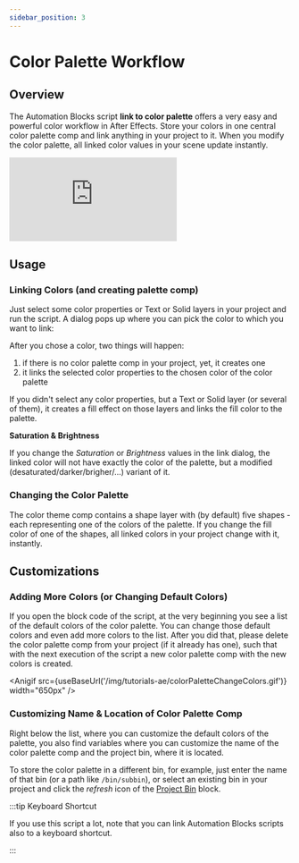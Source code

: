 ```yaml
---
sidebar_position: 3
---
```



# Color Palette Workflow

## Overview
 
The Automation Blocks script **link to color palette** offers a very easy and powerful color workflow in After Effects. Store your colors in one central color palette comp and link anything in your project to it. When you modify the color palette, all linked color values in your scene update instantly.

 <div class="video-container"><iframe src="https://www.youtube.com/embed/G6QafG2KLZ0?rel=0"  frameborder="0" allowfullscreen="allowfullscreen"></iframe>
</div>

## Usage

### Linking Colors (and creating palette comp)

Just select some color properties or Text or Solid layers in your project and run the script. A dialog pops up where you can pick the color to which you want to link: 

<RetinaImg src="/img/tutorials-ae/colorPaletteLinkDialog.png" alt="After Effects Script: Link to Color Palette"/>
  
After you chose a color, two things will happen:

1. if there is no color palette comp in your project, yet, it creates one
2. it links the selected color properties to the chosen color of the color palette

If you didn't select any color properties, but a Text or Solid layer (or several of them), it creates a fill effect on those layers and links the fill color to the palette.

**Saturation & Brightness**

If you change the *Saturation* or *Brightness* values in the link dialog, the linked color will not have exactly the color of the palette, but a modified (desaturated/darker/brigher/...) variant of it.

### Changing the Color Palette

The color theme comp contains a shape layer with (by default) five shapes - each representing one of the colors of the palette. If you change the fill color of one of the shapes, all linked colors in your project change with it, instantly.


## Customizations

### Adding More Colors (or Changing Default Colors)

If you open the block code of the script, at the very beginning you see a list of the default colors of the color palette. You can change those default colors and even add more colors to the list. After you did that, please delete the color palette comp from your project (if it already has one), such that with the next execution of the script a new color palette comp with the new colors is created.

<Anigif src={useBaseUrl('/img/tutorials-ae/colorPaletteChangeColors.gif')} width="650px" />

### Customizing Name & Location of Color Palette Comp

Right below the list, where you can customize the default colors of the palette, you also find variables where you can customize the name of the color palette comp and the project bin, where it is located.
<RetinaImg src="/img/tutorials-ae/colorPaletteChangeCompName.png" alt="Custom Color Palette Name"/>

To store the color palette in a different bin, for example, just enter the name of that bin (or a path like `/bin/subbin`), or select an existing bin in your project and click the *refresh* icon of the [Project Bin](../block-reference/aeProjectItems.mdx##ae_itembin_path) block.


:::tip Keyboard Shortcut

If you use this script a lot, note that you can link Automation Blocks scripts also to a keyboard shortcut.

:::

